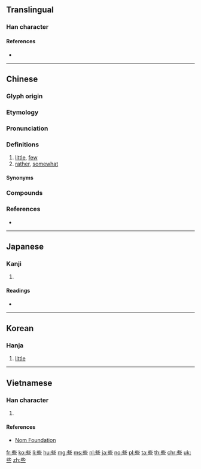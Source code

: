 {{character info/new}}
==Translingual==
{{stroke order|type=animate}}

===Han character===
{{Han char|rn=7|rad=二|as=06|sn=8|four=21101|canj=YPMM|ids=⿱此二}}

====References====
* {{Han ref|kx=0087.100|dkj=00268|dj=0183.160|hdz=21441.080|uh=4E9B|ud=20123|bh=A8C7|bd=43207}}

----

==Chinese==
{{zh-forms}}

===Glyph origin===
{{Han etym}}

===Etymology===
{{rfe|zh}}

===Pronunciation===
{{zh-pron
|m=xiē,suò
|c=se1
|mn=qz,xm,zz:sia/xm,zz:se
|mn_note=sia - literary; se - vernacular
|mc=y
|oc=y
|ma=zh-xiē.ogg
|cat=a,adv
}}

===Definitions===
{{zh-hanzi}}

# [[little]], [[few]]
# [[rather]], [[somewhat]]

====Synonyms====
{{zh-dial}}

===Compounds===
{{zh-der|一些|些些|些個|些兒|些小|些微|些許|些須|好些|有些|某些|楚些|爭些|的些|這些|那些|險些}}

===References===
* {{R:twedu|A00056}}

----

==Japanese==

===Kanji===
{{ja-kanji|grade=|rs=二06}}

# {{defn|lang=ja|sort=二06}}

====Readings====
* {{ja-readings|goon=[[さ]] (sa)|kanon=[[しゃ]] (sha)|kun=[[いささか]] (isasaka)}}

----

==Korean==

===Hanja===
{{ko-hanja|hangeul=사|rv=sa|mr=sa}}

# [[little]]

----

==Vietnamese==

===Han character===
{{vi-hantu|[[ta]], [[tá]]|rs=二06}}

# {{han tu form of|ta|[[I]]; [[me]]; [[we]]; [[us]]}}

====References====
* [http://nomfoundation.org/common/nom_details.php?codepoint=4e9b Nom Foundation]

[[fr:些]]
[[ko:些]]
[[li:些]]
[[hu:些]]
[[mg:些]]
[[ms:些]]
[[nl:些]]
[[ja:些]]
[[no:些]]
[[pl:些]]
[[ta:些]]
[[th:些]]
[[chr:些]]
[[uk:些]]
[[zh:些]]
